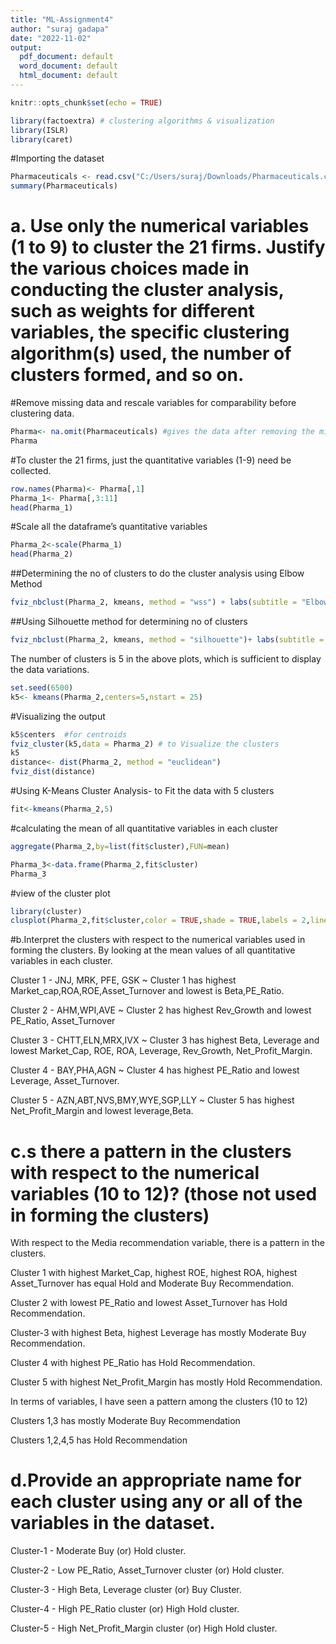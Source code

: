 ---
title: "ML-Assignment4"
author: "suraj gadapa"
date: "2022-11-02"
output:
  pdf_document: default
  word_document: default
  html_document: default
---

```{r setup, include=FALSE}
knitr::opts_chunk$set(echo = TRUE)
```

```{r}
library(factoextra) # clustering algorithms & visualization
library(ISLR)
library(caret)
```

#Importing the dataset
```{r}
Pharmaceuticals <- read.csv("C:/Users/suraj/Downloads/Pharmaceuticals.csv")
summary(Pharmaceuticals)
```

# a. Use only the numerical variables (1 to 9) to cluster the 21 firms. Justify the various choices made in conducting the cluster analysis, such as weights for different variables, the specific clustering algorithm(s) used, the number of clusters formed, and so on.

#Remove missing data and rescale variables for comparability before clustering data.
```{r}
Pharma<- na.omit(Pharmaceuticals) #gives the data after removing the missing values.
Pharma
```

#To cluster the 21 firms, just the quantitative variables (1-9) need be collected.
```{r}
row.names(Pharma)<- Pharma[,1]
Pharma_1<- Pharma[,3:11]
head(Pharma_1)
```

#Scale all the dataframe's quantitative variables
```{r}
Pharma_2<-scale(Pharma_1)
head(Pharma_2)
```

##Determining the no of clusters to do the cluster analysis using Elbow Method
```{r}
fviz_nbclust(Pharma_2, kmeans, method = "wss") + labs(subtitle = "Elbow Method")
```

##Using Silhouette method for determining no of clusters
```{r}
fviz_nbclust(Pharma_2, kmeans, method = "silhouette")+ labs(subtitle = "Silhouette Method")
```

The number of clusters is 5 in the above plots, which is sufficient to display the data 
variations.

```{r}
set.seed(6500)
k5<- kmeans(Pharma_2,centers=5,nstart = 25) 
```

#Visualizing the output
```{r}
k5$centers  #for centroids
fviz_cluster(k5,data = Pharma_2) # to Visualize the clusters
k5
distance<- dist(Pharma_2, method = "euclidean")
fviz_dist(distance)
```
#Using K-Means Cluster Analysis-  to Fit the data with 5 clusters
```{r}
fit<-kmeans(Pharma_2,5)
```

#calculating the mean of all quantitative variables in each cluster
```{r}
aggregate(Pharma_2,by=list(fit$cluster),FUN=mean)
```

```{r}
Pharma_3<-data.frame(Pharma_2,fit$cluster)
Pharma_3
```

#view of the cluster plot
```{r}
library(cluster)
clusplot(Pharma_2,fit$cluster,color = TRUE,shade = TRUE,labels = 2,lines = 0)
```


#b.Interpret the clusters with respect to the numerical variables used in forming the clusters.
By looking at the mean values of all quantitative variables in each cluster.

Cluster 1 - JNJ, MRK, PFE, GSK ~ Cluster 1 has highest Market_cap,ROA,ROE,Asset_Turnover and lowest is Beta,PE_Ratio.

Cluster 2 - AHM,WPI,AVE  ~ Cluster 2 has highest Rev_Growth and lowest PE_Ratio, Asset_Turnover

Cluster 3 - CHTT,ELN,MRX,IVX ~ Cluster 3 has highest Beta, Leverage and lowest Market_Cap, ROE, ROA, Leverage, Rev_Growth, Net_Profit_Margin.

Cluster 4 - BAY,PHA,AGN ~ Cluster 4 has highest PE_Ratio and lowest Leverage, Asset_Turnover.

Cluster 5 - AZN,ABT,NVS,BMY,WYE,SGP,LLY ~ Cluster 5 has highest Net_Profit_Margin and lowest leverage,Beta. 

# c.s there a pattern in the clusters with respect to the numerical variables (10 to 12)? (those not used in forming the clusters)  
With respect to the Media recommendation variable, there is a pattern in the clusters.

Cluster 1 with highest Market_Cap, highest ROE, highest ROA, highest Asset_Turnover has equal Hold and Moderate Buy Recommendation.

Cluster 2 with lowest PE_Ratio and lowest Asset_Turnover has Hold Recommendation.

Cluster-3 with highest Beta, highest Leverage has mostly Moderate Buy Recommendation.

Cluster 4 with highest PE_Ratio has Hold Recommendation.

Cluster 5 with highest Net_Profit_Margin has mostly Hold Recommendation.

In terms of variables, I have seen a pattern among the clusters (10 to 12)

Clusters 1,3 has mostly Moderate Buy Recommendation

Clusters 1,2,4,5 has Hold Recommendation

# d.Provide an appropriate name for each cluster using any or all of the variables in the dataset. 
Cluster-1 - Moderate Buy (or) Hold cluster.

Cluster-2 - Low PE_Ratio, Asset_Turnover cluster (or) Hold cluster.

Cluster-3 - High Beta, Leverage cluster (or) Buy Cluster.

Cluster-4 - High PE_Ratio cluster (or) High Hold cluster.

Cluster-5 - High Net_Profit_Margin cluster (or) High Hold cluster.
